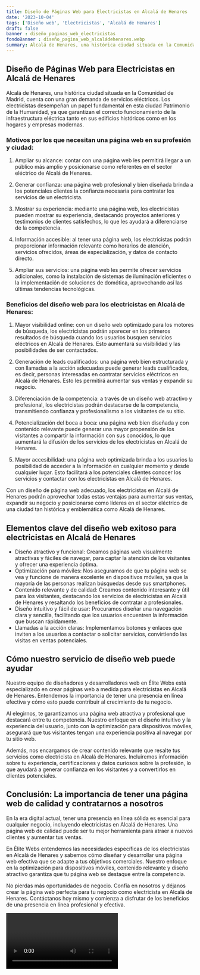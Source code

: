 ```yaml
---
title: Diseño de Páginas Web para Electricistas en Alcalá de Henares
date: '2023-10-04'
tags: ['Diseño web', 'Electricistas', 'Alcalá de Henares']
draft: false
banner : diseño_paginas_web_electricistas
fondoBanner : diseño_pagina_web_alcaládehenares.webp
summary: Alcalá de Henares, una histórica ciudad situada en la Comunidad de Madrid, cuenta con una gran demanda de servicios eléctricos. Los electricistas desempeñan un papel fundamental en esta ciudad Patrimonio de la Humanidad, ya que garantizan el correcto funcionamiento de la infraestructura eléctrica tanto en sus edificios históricos como en los hogares y empresas modernas.
---
```


## Diseño de Páginas Web para Electricistas en Alcalá de Henares

Alcalá de Henares, una histórica ciudad situada en la Comunidad de Madrid, cuenta con una gran demanda de servicios eléctricos. Los electricistas desempeñan un papel fundamental en esta ciudad Patrimonio de la Humanidad, ya que garantizan el correcto funcionamiento de la infraestructura eléctrica tanto en sus edificios históricos como en los hogares y empresas modernas.

### Motivos por los que necesitan una página web en su profesión y ciudad:

1. Ampliar su alcance: contar con una página web les permitirá llegar a un público más amplio y posicionarse como referentes en el sector eléctrico de Alcalá de Henares.

2. Generar confianza: una página web profesional y bien diseñada brinda a los potenciales clientes la confianza necesaria para contratar los servicios de un electricista. 

3. Mostrar su experiencia: mediante una página web, los electricistas pueden mostrar su experiencia, destacando proyectos anteriores y testimonios de clientes satisfechos, lo que les ayudará a diferenciarse de la competencia.

4. Información accesible: al tener una página web, los electricistas podrán proporcionar información relevante como horarios de atención, servicios ofrecidos, áreas de especialización, y datos de contacto directo.

5. Ampliar sus servicios: una página web les permite ofrecer servicios adicionales, como la instalación de sistemas de iluminación eficientes o la implementación de soluciones de domótica, aprovechando así las últimas tendencias tecnológicas.

### Beneficios del diseño web para los electricistas en Alcalá de Henares:

1. Mayor visibilidad online: con un diseño web optimizado para los motores de búsqueda, los electricistas podrán aparecer en los primeros resultados de búsqueda cuando los usuarios busquen servicios eléctricos en Alcalá de Henares. Esto aumentará su visibilidad y las posibilidades de ser contactados.

2. Generación de leads cualificados: una página web bien estructurada y con llamadas a la acción adecuadas puede generar leads cualificados, es decir, personas interesadas en contratar servicios eléctricos en Alcalá de Henares. Esto les permitirá aumentar sus ventas y expandir su negocio.

3. Diferenciación de la competencia: a través de un diseño web atractivo y profesional, los electricistas podrán destacarse de la competencia, transmitiendo confianza y profesionalismo a los visitantes de su sitio.

4. Potencialización del boca a boca: una página web bien diseñada y con contenido relevante puede generar una mayor propensión de los visitantes a compartir la información con sus conocidos, lo que aumentará la difusión de los servicios de los electricistas en Alcalá de Henares.

5. Mayor accesibilidad: una página web optimizada brinda a los usuarios la posibilidad de acceder a la información en cualquier momento y desde cualquier lugar. Esto facilitará a los potenciales clientes conocer los servicios y contactar con los electricistas en Alcalá de Henares.

Con un diseño de página web adecuado, los electricistas en Alcalá de Henares podrán aprovechar todas estas ventajas para aumentar sus ventas, expandir su negocio y posicionarse como líderes en el sector eléctrico de una ciudad tan histórica y emblemática como Alcalá de Henares.

<GifSeo />

<Cta />

## Elementos clave del diseño web exitoso para electricistas en Alcalá de Henares

- Diseño atractivo y funcional: Creamos páginas web visualmente atractivas y fáciles de navegar, para captar la atención de los visitantes y ofrecer una experiencia óptima.
- Optimización para móviles: Nos aseguramos de que tu página web se vea y funcione de manera excelente en dispositivos móviles, ya que la mayoría de las personas realizan búsquedas desde sus smartphones.
- Contenido relevante y de calidad: Creamos contenido interesante y útil para los visitantes, destacando los servicios de electricistas en Alcalá de Henares y resaltando los beneficios de contratar a profesionales.
- Diseño intuitivo y fácil de usar: Procuramos diseñar una navegación clara y sencilla, facilitando que los usuarios encuentren la información que buscan rápidamente.
- Llamadas a la acción claras: Implementamos botones y enlaces que inviten a los usuarios a contactar o solicitar servicios, convirtiendo las visitas en ventas potenciales.

## Cómo nuestro servicio de diseño web puede ayudar

Nuestro equipo de diseñadores y desarrolladores web en Élite Webs está especializado en crear páginas web a medida para electricistas en Alcalá de Henares. Entendemos la importancia de tener una presencia en línea efectiva y cómo esto puede contribuir al crecimiento de tu negocio.

Al elegirnos, te garantizamos una página web atractiva y profesional que destacará entre tu competencia. Nuestro enfoque en el diseño intuitivo y la experiencia del usuario, junto con la optimización para dispositivos móviles, asegurará que tus visitantes tengan una experiencia positiva al navegar por tu sitio web.

Además, nos encargamos de crear contenido relevante que resalte tus servicios como electricista en Alcalá de Henares. Incluiremos información sobre tu experiencia, certificaciones y datos curiosos sobre la profesión, lo que ayudará a generar confianza en los visitantes y a convertirlos en clientes potenciales.

## Conclusión: La importancia de tener una página web de calidad y contratarnos a nosotros

En la era digital actual, tener una presencia en línea sólida es esencial para cualquier negocio, incluyendo electricistas en Alcalá de Henares. Una página web de calidad puede ser tu mejor herramienta para atraer a nuevos clientes y aumentar tus ventas.

En Élite Webs entendemos las necesidades específicas de los electricistas en Alcalá de Henares y sabemos cómo diseñar y desarrollar una página web efectiva que se adapte a tus objetivos comerciales. Nuestro enfoque en la optimización para dispositivos móviles, contenido relevante y diseño atractivo garantiza que tu página web se destaque entre la competencia.

No pierdas más oportunidades de negocio. Confía en nosotros y déjanos crear la página web perfecta para tu negocio como electricista en Alcalá de Henares. Contáctanos hoy mismo y comienza a disfrutar de los beneficios de una presencia en línea profesional y efectiva.

<Video />

<CtaBot job='Electricistas' city='Alcalá de Henares'/>

<Gmaps query='Alcalá de Henares+españa+maps' />